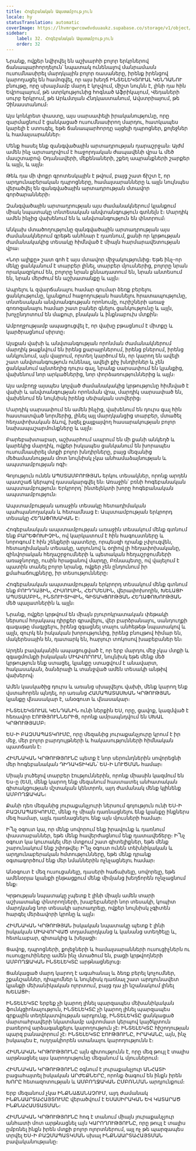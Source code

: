 ```yaml
---
title: Հոգեբանական Ապստամբություն
locale: hy
statusTranslation: automatic
coverImage: https://lhvmrqwrcowdvduuaukz.supabase.co/storage/v1/object/public/strapi-uploads/small_cover-educacion-fundamental.webp-2d51a7828a2b1309555be27f7e2a61a0.webp
sidebar:
    label: 32. Հոգեբանական Ապստամբություն
    order: 32
---
```

Նրանք, ովքեր նվիրվել են աշխարհի բոլոր երկրներով ճանապարհորդելուն՝ նպատակ ունենալով մանրամասն ուսումնասիրել մարդկային բոլոր ռասաները, իրենք իրենցով կարողացել են համոզվել, որ այս խեղճ ԻՆՏԵԼԵԿՏՈՒԱԼ ԿԵՆԴԱՆՈՒ բնույթը, որը սխալմամբ մարդ է կոչվում, միշտ նույնն է, լինի դա հին Եվրոպայում, թե ստրկությունից հոգնած Աֆրիկայում, Վեդաների սուրբ երկրում, թե Արևմտյան Հնդկաստանում, Ավստրիայում, թե Չինաստանում։

Այս կոնկրետ փաստը, այս սարսափելի իրականությունը, որը զարմացնում է ցանկացած ուսումնասիրող մարդու, հատկապես կարելի է ստուգել, եթե ճանապարհորդը այցելի դպրոցներ, քոլեջներ և համալսարաններ։

Մենք հասել ենք զանգվածային արտադրության դարաշրջան։ Այժմ ամեն ինչ արտադրվում է հաջորդական ժապավենի վրա և մեծ մասշտաբով։ Օդանավերի, մեքենաների, շքեղ ապրանքների շարքեր և այլն, և այլն։

Թեև դա մի փոքր գրոտեսկային է թվում, բայց շատ ճիշտ է, որ արդյունաբերական դպրոցները, համալսարանները և այլն նույնպես վերածվել են զանգվածային արտադրության մտավոր գործարանների։

Զանգվածային արտադրության այս ժամանակներում կյանքում միակ նպատակը տնտեսական անվտանգություն գտնելն է։ Մարդիկ ամեն ինչից վախենում են և անվտանգություն են փնտրում։

Անկախ մտածողությունը զանգվածային արտադրության այս ժամանակներում գրեթե անհնար է դառնում, քանի որ կրթության ժամանակակից տեսակը հիմնված է միայն հարմարավետության վրա։

«Նոր ալիքը» շատ գոհ է այս մտավոր միջակությունից։ Եթե ինչ-որ մեկը ցանկանում է տարբեր լինել, տարբեր մյուսներից, բոլորը նրան որակազրկում են, բոլորը նրան քննադատում են, նրան անտեսում են, նրան մերժում են աշխատանքը և այլն։

Ապրելու և զվարճանալու համար գումար ձեռք բերելու ցանկությունը, կյանքում հաջողության հասնելու հրատապությունը, տնտեսական անվտանգության որոնումը, ուրիշների առաջ գոռոզանալու համար շատ բաներ գնելու ցանկությունը և այլն, խոչընդոտում են մաքուր, բնական և ինքնաբուխ մտքին։

Ամբողջությամբ ապացուցվել է, որ վախը բթացնում է միտքը և կարծրացնում սիրտը։

Այսքան վախի և անվտանգության որոնման ժամանակներում մարդիկ թաքնվում են իրենց քարայրներում, իրենց բներում, իրենց անկյունում, այն վայրում, որտեղ կարծում են, որ կարող են ավելի շատ անվտանգություն ունենալ, ավելի քիչ խնդիրներ և չեն ցանկանում այնտեղից դուրս գալ, նրանք սարսափում են կյանքից, վախենում նոր արկածներից, նոր փորձառություններից և այլն։

Այս ամբողջ այսպես կոչված ժամանակակից կրթությունը հիմնված է վախի և անվտանգության որոնման վրա, մարդիկ սարսափած են, վախենում են նույնիսկ իրենց սեփական ստվերից։

Մարդիկ սարսափում են ամեն ինչից, վախենում են դուրս գալ հին հաստատված նորմերից, լինել այլ մարդկանցից տարբեր, մտածել հեղափոխական ձևով, խզել քայքայվող հասարակության բոլոր նախապաշարմունքները և այլն։

Բարեբախտաբար, աշխարհում ապրում են մի քանի անկեղծ և կարեկից մարդիկ, ովքեր իսկապես ցանկանում են խորապես ուսումնասիրել մտքի բոլոր խնդիրները, բայց մեզանից մեծամասնության մոտ նույնիսկ չկա անհամաձայնության և ապստամբության ոգի։

Գոյություն ունեն ԱՊՍՏԱՄԲՈՒԹՅԱՆ երկու տեսակներ, որոնք արդեն պատշաճ կերպով դասակարգվել են։ Առաջին՝ բռնի հոգեբանական ապստամբություն։ Երկրորդ՝ ինտելեկտի խորը հոգեբանական ապստամբություն։

Ապստամբության առաջին տեսակը հետադիմական պահպանողական և հետամնաց է։ Ապստամբության երկրորդ տեսակը ՀԵՂԱՓՈԽԱԿԱՆ Է։

Հոգեբանական ապստամբության առաջին տեսակում մենք գտնում ենք ԲԱՐԵՓՈԽԻՉԻՆ, ով կարկատում է հին հագուստները և նորոգում է հին շենքերի պատերը, որպեսզի դրանք չփլուզվեն, հետադիմական տեսակը, արյունով և օղիով լի հեղափոխականը, զինվորական հեղաշրջումների և պետական հեղաշրջումների առաջնորդը, ուսին հրացանով մարդը, Բռնապետը, ով վայելում է պատին տանել բոլոր նրանց, ովքեր չեն ընդունում իր քմահաճույքները, իր տեսությունները։

Հոգեբանական ապստամբության երկրորդ տեսակում մենք գտնում ենք ԲՈՒԴԴԱՅԻՆ, ՀԻՍՈՒՍԻՆ, ՀԵՐՄԵՍԻՆ, վերափոխողին, ԽԵԼԱՑԻ ԱՊՍՏԱՄԲԻՆ, ԻՆՏՈՒԻՏԻՎԻՆ, ԳԻՏԱԿՑՈՒԹՅԱՆ ՀԵՂԱՓՈԽՈՒԹՅԱՆ մեծ պալատներին և այլն։

Նրանք, ովքեր կրթվում են միայն բյուրոկրատական փեթակի ներսում հոյակապ դիրքեր գրավելու, վեր բարձրանալու, սանդուղքի գագաթը մագլցելու, իրենց զգացնել տալու անհեթեթ նպատակով և այլն, զուրկ են իսկական խորությունից, իրենց բնույթով հիմար են, մակերեսային են, դատարկ են, հարյուր տոկոսով խաբեբաներ են։

Արդեն բավականին ապացուցված է, որ երբ մարդու մեջ չկա մտքի և զգացմունքի իսկական ՄԻԱՎՈՐՈՒՄ, նույնիսկ եթե մենք մեծ կրթություն ենք ստացել, կյանքը ստացվում է անավարտ, հակասական, ձանձրալի և տանջված ամեն տեսակի անթիվ վախերով։

Ամեն կասկածից դուրս և առանց սխալվելու վախի, մենք կարող ենք վստահորեն պնդել, որ առանց ՀԱՄԱՊԱՏԱՍԽԱՆ ԿՐԹՈՒԹՅԱՆ կյանքը վնասակար է, անօգուտ և վնասակար։

ԻՆՏԵԼԵԿՏՈՒԱԼ ԿԵՆԴԱՆԻՆ ունի ներքին ԵՍ, որը, ցավոք, կազմված է հեռավոր ԷՈՒԹՅՈՒՆՆԵՐԻՑ, որոնք ամրապնդվում են ՍԽԱԼ ԿՐԹՈՒԹՅԱՄԲ։

ԵՍ-Ի ԲԱԶՄԱՊԱՏԿՈՒՄԸ, որը մեզանից յուրաքանչյուրը կրում է իր մեջ, մեր բոլոր բարդույթների և հակասությունների հիմնական պատճառն է։

ՀԻՄՆԱԿԱՆ ԿՐԹՈՒԹՅՈՒՆԸ պետք է նոր սերունդներին սովորեցնի մեր հոգեբանական ԴԻԴԱԿՏԻԿԱՆ՝ ԵՍ-Ի ԼՈՒԾՄԱՆ համար։

Միայն լուծելով տարբեր էություններին, որոնք միասին կազմում են Ես-ը (ԵՍ), մենք կարող ենք մեզանում հաստատել անհատական գիտակցության մշտական կենտրոն, այդ ժամանակ մենք կլինենք ԱՄԲՈՂՋԱԿԱՆ։

Քանի դեռ մեզանից յուրաքանչյուրի ներսում գոյություն ունի ԵՍ-Ի ԲԱԶՄԱՊԱՏԿՈՒՄԸ, մենք ոչ միայն դառնացնելու ենք կյանքը ինքներս մեզ համար, այլև դառնացնելու ենք այն մյուսների համար։

Ի՞նչ օգուտ կա, որ մենք սովորում ենք իրավունք և դառնում փաստաբաններ, եթե մենք հավերժացնում ենք դատավեճերը։ Ի՞նչ օգուտ կա կուտակել մեր մտքում շատ գիտելիքներ, եթե մենք շարունակում ենք շփոթվել։ Ի՞նչ օգուտ ունեն տեխնիկական և արդյունաբերական հմտությունները, եթե մենք դրանք օգտագործում ենք մեր նմաններին ոչնչացնելու համար։

Անօգուտ է մեզ ուսուցանելը, դասերի հաճախելը, սովորելը, եթե ամենօրյա կյանքի ընթացքում մենք միմյանց խեղճորեն ոչնչացնում ենք։

Կրթության նպատակը չպետք է լինի միայն ամեն տարի աշխատանք փնտրողների, խաբեբաների նոր տեսակի, կոպիտ մարդկանց նոր տեսակի արտադրելը, ովքեր նույնիսկ չգիտեն հարգել մերձավորի կրոնը և այլն։

ՀԻՄՆԱԿԱՆ ԿՐԹՈՒԹՅԱՆ իսկական նպատակը պետք է լինի իսկական ՄԻԱՎՈՐՎԱԾ տղամարդկանց և կանանց ստեղծելը և, հետևաբար, գիտակից և խելացի։

Ցավոք, դպրոցների, քոլեջների և համալսարանների ուսուցիչներն ու ուսուցչուհիները ամեն ինչ մտածում են, բացի կրթվողների ԱՄԲՈՂՋԱԿԱՆ ԻՆՏԵԼԵԿՏԸ արթնացնելուց։

Ցանկացած մարդ կարող է ագահանալ և ձեռք բերել կոչումներ, շքանշաններ, դիպլոմներ և նույնիսկ դառնալ շատ արդյունավետ կյանքի մեխանիկական ոլորտում, բայց դա չի նշանակում լինել ԽԵԼԱՑԻ։

ԻՆՏԵԼԵԿՏԸ երբեք չի կարող լինել պարզապես մեխանիկական ֆունկցիոնալություն, ԻՆՏԵԼԵԿՏԸ չի կարող լինել պարզապես գրքային տեղեկատվության արդյունք, ԻՆՏԵԼԵԿՏԸ ցանկացած մարտահրավերի նկատմամբ ավտոմատ կերպով կայծկլտուն բառերով արձագանքելու կարողություն չէ։ ԻՆՏԵԼԵԿՏԸ հիշողության պարզ բանավորում չէ։ ԻՆՏԵԼԵԿՏԸ ԷՈՒԹՅՈՒՆԸ, ԻՐԱԿԱՆԸ, այն, ինչ իսկապես Է, ուղղակիորեն ստանալու կարողությունն է։

ՀԻՄՆԱԿԱՆ ԿՐԹՈՒԹՅՈՒՆԸ այն գիտությունն է, որը մեզ թույլ է տալիս արթնացնել այս կարողությունը մեզանում և մյուսներում։

ՀԻՄՆԱԿԱՆ ԿՐԹՈՒԹՅՈՒՆԸ օգնում է յուրաքանչյուր ԱՆՀԱՏԻ բացահայտել իսկական ԱՐԺԵՔՆԵՐԸ, որոնք ծագում են ինքն իրեն ԽՈՐԸ հետազոտության և ԱՄԲՈՂՋԱԿԱՆ ԸՄԲՌՆՄԱՆ արդյունքում։

Երբ մեզանում չկա ԻՆՔՆԱՃԱՆԱՉՈՒՄ, այդ ժամանակ ԻՆՔՆԱԱՐՏԱՀԱՅՏՈՒՄԸ վերածվում է ԵՍԱՍԻՐԱԿԱՆ ԵՎ ԿԱՏԱՐԱԾ ԻՆՔՆԱՀԱՍՏԱՏՄԱՆ։

ՀԻՄՆԱԿԱՆ ԿՐԹՈՒԹՅՈՒՆԸ հոգ է տանում միայն յուրաքանչյուր անհատի մոտ արթնացնել այն ԿԱՐՈՂՈՒԹՅՈՒՆԸ, որը թույլ է տալիս ըմբռնել ինքն իրեն մտքի բոլոր ոլորտներում, այլ ոչ թե պարզապես տրվել ԵՍ-Ի ԲԱԶՄԱՊԱՏԿՄԱՆ սխալ ԻՆՔՆԱԱՐՏԱՀԱՅՏՄԱՆ բավականությանը։

